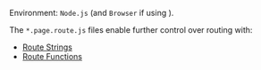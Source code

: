 
Environment: `Node.js` (and `Browser` if using <Link text="Client Routing" href="/client-routing"/>).

The `*.page.route.js` files enable further control over routing with:
 - [Route Strings](/route-string)
 - [Route Functions](/route-function)
